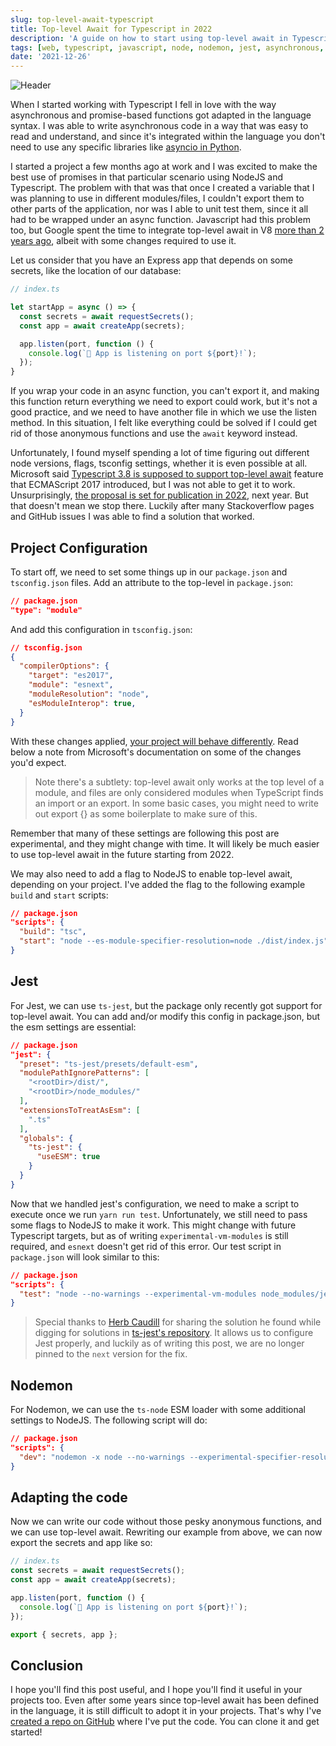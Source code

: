 ```yaml
---
slug: top-level-await-typescript
title: Top-level Await for Typescript in 2022
description: 'A guide on how to start using top-level await in Typescript. This starter includes a TypeScript repo with the configuration necessary for Nodemon and Jest as well.'
tags: [web, typescript, javascript, node, nodemon, jest, asynchronous, async, await]
date: '2021-12-26'
---
```


![Header](https://storage.googleapis.com/alinalihassan-portfolio-assets/top-level-await-typescript-header.jpeg)

When I started working with Typescript I fell in love with the way asynchronous and promise-based functions got adapted in the language syntax.
I was able to write asynchronous code in a way that was easy to read and understand, and since it's integrated within the language you don't need to
use any specific libraries like [asyncio in Python](https://docs.python.org/3/library/asyncio-task.html#coroutines).

I started a project a few months ago at work and I was excited to make the best use of promises in that particular scenario using NodeJS and Typescript.
The problem with that was that once I created a variable that I was planning to use in different modules/files, I couldn't export them to other parts
of the application, nor was I able to unit test them, since it all had to be wrapped under an async function. Javascript had this problem too, but Google spent the time to
integrate top-level await in V8 [more than 2 years ago](https://v8.dev/features/top-level-await), albeit with some changes required to use it.

Let us consider that you have an Express app that depends on some secrets, like the location of our database: 

```ts
// index.ts

let startApp = async () => {
  const secrets = await requestSecrets();
  const app = await createApp(secrets);

  app.listen(port, function () {
    console.log(`🚀 App is listening on port ${port}!`);
  });
}
```

If you wrap your code in an async function, you can't export it, and making this function return everything we need to export could work, 
but it's not a good practice, and we need to have another file in which we use the listen method. In this situation, I felt like everything could be solved
if I could get rid of those anonymous functions and use the `await` keyword instead.

Unfortunately, I found myself spending a lot of time figuring out different node versions, flags, tsconfig settings, whether it is even possible at all.
Microsoft said [Typescript 3.8 is supposed to support top-level await](https://www.typescriptlang.org/docs/handbook/release-notes/typescript-3-8.html#top-level-await) 
feature that ECMAScript 2017 introduced, but I was not able to get it to work. Unsurprisingly, [the proposal is set for publication in 2022](https://github.com/tc39/proposals/blob/main/finished-proposals.md), next year.
But that doesn't mean we stop there. Luckily after many Stackoverflow pages and GitHub issues I was able to find a solution that worked.

## Project Configuration

To start off, we need to set some things up in our `package.json` and `tsconfig.json` files. Add an attribute to the top-level in `package.json`:

```json
// package.json
"type": "module"
```

And add this configuration in `tsconfig.json`:

```json
// tsconfig.json
{
  "compilerOptions": {
    "target": "es2017",
    "module": "esnext",
    "moduleResolution": "node",
    "esModuleInterop": true,
  }
}
```

With these changes applied, [your project will behave differently](https://www.typescriptlang.org/docs/handbook/release-notes/typescript-3-8.html#top-level-await). Read below a note from Microsoft's documentation on some of the changes you'd expect.
> Note there's a subtlety: top-level await only works at the top level of a module, and files are only considered modules when TypeScript finds an import or an export. In some basic cases, you might need to write out export {} as some boilerplate to make sure of this.

Remember that many of these settings are following this post are experimental, and they might change with time. It will likely be much easier
to use top-level await in the future starting from 2022.

We may also need to add a flag to NodeJS to enable top-level await, depending on your project.
I've added the flag to the following example `build` and `start` scripts:

```json
// package.json
"scripts": {
  "build": "tsc",
  "start": "node --es-module-specifier-resolution=node ./dist/index.js",
}
```

## Jest

For Jest, we can use `ts-jest`, but the package only recently got support for top-level await. You can add and/or modify this config in package.json, but the esm settings are essential:
```json
// package.json
"jest": {
  "preset": "ts-jest/presets/default-esm",
  "modulePathIgnorePatterns": [
    "<rootDir>/dist/",
    "<rootDir>/node_modules/"
  ],
  "extensionsToTreatAsEsm": [
    ".ts"
  ],
  "globals": {
    "ts-jest": {
      "useESM": true
    }
  }
}
```

Now that we handled jest's configuration, we need to make a script to execute once we run `yarn run test`. Unfortunately, we still need to pass some flags to NodeJS
to make it work. This might change with future Typescript targets, but as of writing `experimental-vm-modules` is still required, and `esnext` doesn't get rid of this error.
Our test script in `package.json` will look similar to this:
```json
// package.json
"scripts": {
  "test": "node --no-warnings --experimental-vm-modules node_modules/jest/bin/jest.js"
}
```

> Special thanks to [Herb Caudill](https://github.com/HerbCaudill) for sharing the solution he found while digging for solutions in [ts-jest's repository](https://github.com/kulshekhar/ts-jest/issues/2057#issuecomment-969045008).
It allows us to configure Jest properly, and luckily as of writing this post, we are no longer pinned to the `next` version for the fix.

## Nodemon

For Nodemon, we can use the `ts-node` ESM loader with some additional settings to NodeJS. The following script will do:

```json
// package.json
"scripts": {
  "dev": "nodemon -x node --no-warnings --experimental-specifier-resolution=node --loader ts-node/esm index.ts"
}
```

## Adapting the code

Now we can write our code without those pesky anonymous functions, and we can use top-level await. Rewriting our example from above, we can now export the secrets and app like so:

```ts
// index.ts
const secrets = await requestSecrets();
const app = await createApp(secrets);

app.listen(port, function () {
  console.log(`🚀 App is listening on port ${port}!`);
});

export { secrets, app };
```

## Conclusion

I hope you'll find this post useful, and I hope you'll find it useful in your projects too. Even after some years since top-level await has been defined
in the language, it is still difficult to adopt it in your projects. That's why I've [created a repo on GitHub](https://github.com/alinalihassan/top-level-await) where I've put the code. 
You can clone it and get started!